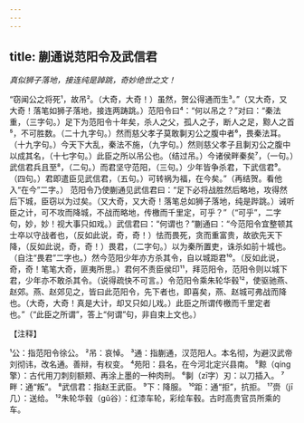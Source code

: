 ```yaml
---
---
---
```

title: 蒯通说范阳令及武信君
---



*真似狮子落地，接连纯是踔跳，奇妙绝世之文！*

“窃闻公之将死¹，故吊²。（大奇，大奇！）虽然，贺公得通而生³。”（又大奇，又大奇！落笔如狮子落地，接连两踌跳。）范阳令曰⁴：“何以吊之？”对曰：“秦法重，（三字句。）足下为范阳令十年矣，杀人之父，孤人之子，断人之足，黥人之首⁵，不可胜数。（二十九字句。）然而慈父孝子莫敢剚刃公之腹中者⁶，畏秦法耳。（十九字句。）今天下大乱，秦法不施，（九字句。）然则慈父孝子且剚刃公之腹中以成其名，（十七字句。）此臣之所以吊公也。（结过吊。）今诸侯畔秦矣⁷，（一句。）武信君兵且至⁸，（二句。）而君坚守范阳，（三句。）少年皆争杀君，下武信君⁹。（四句。）君即遣臣见武信君，（五句。）可转祸为福，在今矣。”（再结贺。看他入“在今”二字。）
范阳令乃使蒯通见武信君曰：“足下必将战胜然后略地，攻得然后下城，臣窃以为过矣。（又大奇，又大奇！落笔总如狮子落地，纯是跸跳。）诫听臣之计，可不攻而降城，不战而略地，传檄而千里定，可乎？”（“可乎”，二字句，妙，妙！视大事只如戏。）武信君曰：“何谓也？”蒯通曰：“今范阳令宜整顿其士卒以守战者也，（反如此说，奇，奇！）怯而畏死，贪而重富贵，故欲先天下降，（反如此说，奇，奇！）畏君，（二字句。）以为秦所置吏，诛杀如前十城也。（自注“畏君”二字也。）然今范阳少年亦方杀其令，自以城距君¹⁰。（反如此说，奇，奇！笔笔大奇，匪夷所思。）君何不责臣侯印¹¹，拜范阳令，范阳令则以城下君，少年亦不敢杀其令。（说得疏快不可言。）令范阳令乘朱轮华毂¹²，使驱驰燕、赵郊。燕、赵郊见之，皆曰此范阳令，先下者也，即喜矣，燕、赵城可弗战而降也。（大奇，大奇！真是大计，却又只如儿戏。）此臣之所谓传檄而千里定者也。”（“此臣之所谓”，答上“何谓”句，非自束上文也。）

【注释】

¹公：指范阳令徐公。
²吊：哀悼。
³通：指蒯通，汉范阳人。本名彻，为避汉武帝刘彻讳，改名通。善辩，有权变。
⁴苑阳：县名，在今河北定兴县南。
⁵黥（qíng擎）：古代用刀刺刻额颊、再涂上墨的一种肉刑。
⁶剚（zī字）刃：以刀插入。
⁷畔：通“叛”。
⁸武信君：指赵王武臣。
⁹下：降服。
¹⁰距：通“拒”，抗拒。
¹⁷赍（jī几）：送给。
¹²朱轮华毂（gǔ谷）：红漆车轮，彩绘车毂。古时高贵官员所乘的车。